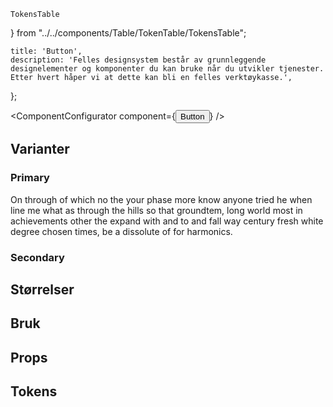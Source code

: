     TokensTable
} from "../../components/Table/TokenTable/TokensTable";

<Meta title='komponenter/button' />

    title: 'Button',
    description: 'Felles designsystem består av grunnleggende designelementer og komponenter du kan bruke når du utvikler tjenester. Etter hvert håper vi at dette kan bli en felles verktøykasse.',
};

<ComponentConfigurator component={<Button>Button</Button>} />

## Varianter


### Primary
On through of which no the your phase more know anyone tried he when line me what as through the hills so that groundtem, long world most in achievements other the expand with and to and fall way century fresh white degree chosen times, be a dissolute of for harmonics.


### Secondary

## Størrelser

## Bruk

## Props
<PropsTable />

## Tokens
<TokensTable jsonKey='component.button' componentName='button' description='d' />
